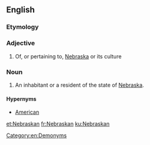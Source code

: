 ==English==

===Etymology===
{{suffix|Nebraska|an|lang=en}}

===Adjective===
{{en-adj|-}}

# Of, or pertaining to, [[Nebraska]] or its culture

===Noun===
{{en-noun}}

# An inhabitant or a resident of the state of [[Nebraska]].

====Hypernyms====
*[[American]]

[[Category:en:Demonyms]]

[[et:Nebraskan]]
[[fr:Nebraskan]]
[[ku:Nebraskan]]